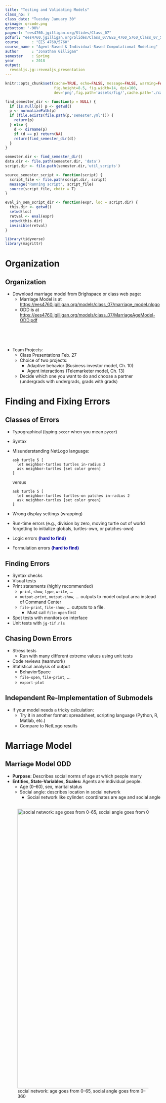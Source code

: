 ```yaml
---
title: "Testing and Validating Models"
class_no: 7
class_date: "Tuesday January 30"
qrimage: qrcode.png
qrbottom: '-90%'
pageurl: "ees4760.jgilligan.org/Slides/Class_07"
pdfurl: "ees4760.jgilligan.org/Slides/Class_07/EES_4760_5760_Class_07_Slides.pdf"
course      : "EES 4760/5760"
course_name : "Agent-Based & Individual-Based Computational Modeling"
author      : "Jonathan Gilligan"
semester    : Spring
year        : 2018
output:
  revealjs.jg::revealjs_presentation
---
```

```r
knitr::opts_chunk$set(cache=TRUE, echo=FALSE, message=FALSE, warming=FALSE,
                      fig.height=8.5, fig.width=14, dpi=100,
                      dev='png',fig.path='assets/fig/',cache.path='./cache/')

find_semester_dir <- function(p = NULL) {
  if (is.null(p)) p <- getwd()
  p <- normalizePath(p)
  if (file.exists(file.path(p,'semester.yml'))) {
    return(p)
  } else {
    d <- dirname(p)
    if (d == p) return(NA)
    return(find_semester_dir(d))
  }
}

semester.dir <- find_semester_dir()
data.dir <- file.path(semester.dir, 'data')
script.dir <- file.path(semester.dir,'util_scripts')

source_semester_script <- function(script) {
  script_file <- file.path(script.dir, script)
  message("Running script", script_file)
  source(script_file, chdir = T)
}

eval_in_sem_script_dir <- function(expr, loc = script.dir) {
  this.dir <- getwd()
  setwd(loc)
  retval <- eval(expr)
  setwd(this.dir)
  invisible(retval)
}

library(tidyverse)
library(magrittr)
```
# Organization {#org-sec data-transition="fade-out" data-state="skip_slide"}

## Organization {#organization data-transition="fade-in"}

:::::: {.leftlist}

* Download marriage model from Brighspace or class web page:
    * Marriage Model is at <https://ees4760.jgilligan.org/models/class_07/marriage_model.nlogo>
    * ODD is at <https://ees4760.jgilligan.org/models/class_07/MarriageAgeModel-ODD.pdf>

::: {.fragment style="padding-top:50px;"}

* Team Projects:
    * Class Presentations Feb. 27
    * Choice of two projects:
        * Adaptive behavior (Business investor model, Ch. 10)
        * Agent interactions (Telemarketer model, Ch. 13)
    * Decide which one you want to do and choose a partner
      <br/>(undergrads with undergrads, grads with grads)

:::
::::::

# Finding and Fixing Errors {#error-sec .center}

## Classes of Errors {#error-classes .eighty}

* Typographical (typing `pxcor` when you mean `pycor`)

* Syntax

* Misunderstanding NetLogo language:

  ::: {style="width:70%;"}
  ```
  ask turtle 5 [
    let neighbor-turtles turtles in-radius 2
    ask neighbor-turtles [set color green]
  ]
  ```
  :::
  
  versus
  
  ::: {style="width:80%;"}
  ```
  ask turtle 5 [
    let neighbor-turtles turtles-on patches in-radius 2
    ask neighbor-turtles [set color green]
  ]
  ```
  :::

* Wrong display settings (wrapping)

* Run-time errors (e.g., division by zero, moving turtle out of world
  <br/>forgetting to initialize globals,
  turtles-own, or patches-own)

* Logic errors [**(hard to find)**]{style="color:#0000A0;"}

* Formulation errors [**(hard to find)**]{style="color:#0000A0;"}

## Finding Errors {#finding-errors}

* Syntax checks
* Visual tests
* Print statements (highly recommended)
    * `print`, `show`, `type`, `write`, ...
    * `output-print`, `output-show`, ...  outputs to model output area instead of Command Center
    * `file-print`, `file-show`, ... outputs to a file. 
        * Must call `file-open` first
* Spot tests with monitors on interface
* Unit tests with `jg-tif.nls`


## Chasing Down Errors {#chasing}

* Stress tests 
    * Run with many different extreme values using unit tests
* Code reviews (teamwork)
* Statistical analysis of output
    * BehaviorSpace
    * `file-open`, `file-print`, ...
    * `export-plot`

## Independent Re-Implementation of Submodels {#re-implementation}

* If your model needs a tricky calculation:
    * Try it in another format: 
      spreadsheet, scripting language (Python, R, Matlab, etc.)
    * Compare to NetLogo results


# Marriage Model {#marriage-sec data-transition="fade-out" data-state="skip_slide"}

## Marriage Model ODD {#marriage-odd data-transition="fade-in"}

* **Purpose:** Describes social norms of age at which people marry
* **Entities, State-Variables, Scales:** Agents are individual people.
    * Age (0--60), sex, marital status
    * Social angle: describes location in social network
        * Social network like cylinder: coordinates are age and social angle

<!-- --> {#social-network}
------

![social network: age goes from 0--65, social angle goes from 0--360](assets/images/marriage_fig.jpg){height=900}
